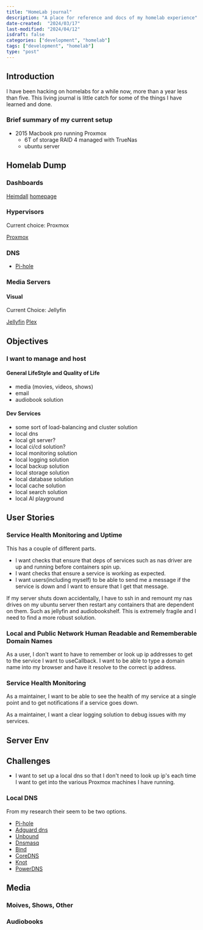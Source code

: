 ```yaml
---
title: "HomeLab journal"
description: "A place for reference and docs of my homelab experience"
date-created:  "2024/03/17"
last-modified: "2024/04/12"
isdraft: false
categories: ["development", "homelab"]
tags: ["development", "homelab"]
type: "post"
---
```


## Introduction 

I have been hacking on homelabs for a while now, more than a year less than five. This living journal is little catch for some of the things I have learned and done.

### Brief summary of my current setup

- 2015 Macbook pro running Proxmox 
  - 6T of storage RAID 4 managed with TrueNas 
  - ubuntu server 

## Homelab Dump

### Dashboards

[Heimdall](https://heimdall.site/)
[homepage](https://gethomepage.dev/latest/)

### Hypervisors

Current choice: Proxmox

[Proxmox](https://www.proxmox.com/en/)

### DNS

- [Pi-hole](https://github.com/pi-hole/docker-pi-hole)


### Media Servers 

#### Visual 

Current Choice: Jellyfin

[Jellyfin](https://jellyfin.org/)
[Plex](https://www.plex.tv/)


## Objectives 

### I want to manage and host

#### General LifeStyle and Quality of Life

- media (movies, videos, shows)
- email 
- audiobook solution

#### Dev Services 

- some sort of load-balancing and cluster solution 
- local dns
- local git server?
- local ci/cd solution?
- local monitoring solution
- local logging solution
- local backup solution
- local storage solution
- local database solution
- local cache solution
- local search solution
- local AI playground 


## User Stories 

### Service Health Monitoring and Uptime

This has a couple of different parts. 

- I want checks that ensure that deps of services such as nas driver are up and running before containers spin up. 
- I want checks that ensure a service is working as expected.
- I want users(including myself) to be able to send me a message if the service is down and I want to ensure that I get that message.

If my server shuts down accidentally, I have to ssh in and remount my nas drives on my ubuntu server then restart any containers that are dependent on them. Such as jellyfin and audiobookshelf. This is extremely fragile and I need to find a more robust solution. 



###  Local and Public Network Human Readable and Rememberable Domain Names

As a user, I don't want to have to remember or look up ip addresses to get to the service I want to useCallback. I want to be able to type a domain name into my browser and have it resolve to the correct ip address.

### Service Health Monitoring

As a maintainer, I want to be able to see the health of my service at a single point and to get notifications if a service goes down.

As a maintainer, I want a clear logging solution to debug issues with my services.

## Server Env 

## Challenges 

- I want to set up a local dns so that I don't need to look up ip's each time I want to get into the various Proxmox machines I have running.

### Local DNS 

From my research their seem to be two options. 

- [Pi-hole](https://github.com/pi-hole/docker-pi-hole)
- [Adguard dns](https://adguard-dns.io/en/public-dns.html)
- [Unbound](https://nlnetlabs.nl/projects/unbound/about/)
- [Dnsmasq](https://thekelleys.org.uk/dnsmasq/doc.html)
- [Bind](https://docs.pi-hole.net/guides/dns/unbound/)
- [CoreDNS](https://coredns.io/)
- [Knot](https://www.knot-dns.cz/)
- [PowerDNS](https://www.powerdns.com/)


## Media 

### Moives, Shows, Other 

### Audiobooks
